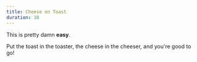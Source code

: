```yaml
---
title: Cheese on Toast
duration: 10
---
```


This is pretty damn **easy**.

Put the toast in the toaster, the cheese in the cheeser, and you're good to go!
